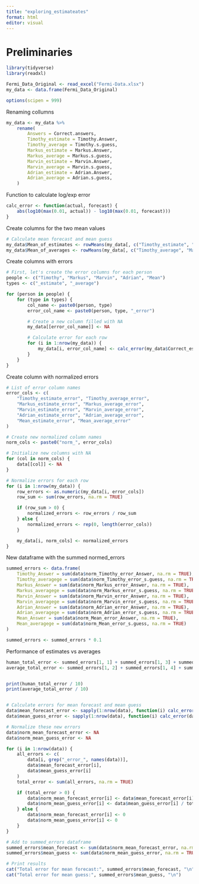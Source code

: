 ```yaml
---
title: "exploring_estimateates"
format: html
editor: visual
---
```


# Preliminaries

```r
library(tidyverse)
library(readxl)
```

```r
Fermi_Data_Original <- read_excel("Fermi-Data.xlsx")
my_data <- data.frame(Fermi_Data_Original)

options(scipen = 999)
```

Renaming collumns

```r
my_data <- my_data %>%
    rename(
        Answers = Correct.answers,
        Timothy_estimate = Timothy.Answer,
        Timothy_average = Timothy.s.guess,
        Markus_estimate = Markus.Answer,
        Markus_average = Markus.s.guess,
        Marvin_estimate = Marvin.Answer,
        Marvin_average = Marvin.s.guess,
        Adrian_estimate = Adrian.Answer,
        Adrian_average = Adrian.s.guess,
    )
```

Function to calculate log/exp error

```r
calc_error <- function(actual, forecast) {
    abs(log10(max(0.01, actual)) - log10(max(0.01, forecast)))
}
```

Create columns for the two mean values

```r
# Calculate mean forecast and mean guess
my_data$Mean_of_estimates <- rowMeans(my_data[, c("Timothy_estimate", "Markus_estimate", "Marvin_estimate", "Adrian_estimate")], na.rm = TRUE)
my_data$Mean_of_averages <- rowMeans(my_data[, c("Timothy_average", "Markus_average", "Marvin_average", "Adrian_average")], na.rm = TRUE)
```

Create columns with errors

```r
# First, let's create the error columns for each person
people <- c("Timothy", "Markus", "Marvin", "Adrian", "Mean")
types <- c("_estimate", "_average")

for (person in people) {
    for (type in types) {
        col_name <- paste0(person, type)
        error_col_name <- paste0(person, type, "_error")

        # Create a new column filled with NA
        my_data[[error_col_name]] <- NA

        # Calculate error for each row
        for (i in 1:nrow(my_data)) {
            my_data[i, error_col_name] <- calc_error(my_data$Correct_estimates[i], my_data[[col_name]][i])
        }
    }
}
```

Create column with normalized errors

```r


# List of error column names
error_cols <- c(
    "Timothy_estimate_error", "Timothy_average_error",
    "Markus_estimate_error", "Markus_average_error",
    "Marvin_estimate_error", "Marvin_average_error",
    "Adrian_estimate_error", "Adrian_average_error",
    "Mean_estimate_error", "Mean_average_error"
)

# Create new normalized column names
norm_cols <- paste0("norm_", error_cols)

# Initialize new columns with NA
for (col in norm_cols) {
    data[[col]] <- NA
}

# Normalize errors for each row
for (i in 1:nrow(my_data)) {
    row_errors <- as.numeric(my_data[i, error_cols])
    row_sum <- sum(row_errors, na.rm = TRUE)

    if (row_sum > 0) {
        normalized_errors <- row_errors / row_sum
    } else {
        normalized_errors <- rep(0, length(error_cols))
    }

    my_data[i, norm_cols] <- normalized_errors
}
```

New dataframe with the summed normed_errors

```r

summed_errors <- data.frame(
    Timothy_Answer = sum(data$norm_Timothy_error_Answer, na.rm = TRUE),
    Timothy_averagege = sum(data$norm_Timothy_error_s.guess, na.rm = TRUE),
    Markus_Answer = sum(data$norm_Markus_error_Answer, na.rm = TRUE),
    Markus_averagege = sum(data$norm_Markus_error_s.guess, na.rm = TRUE),
    Marvin_Answer = sum(data$norm_Marvin_error_Answer, na.rm = TRUE),
    Marvin_averagege = sum(data$norm_Marvin_error_s.guess, na.rm = TRUE),
    Adrian_Answer = sum(data$norm_Adrian_error_Answer, na.rm = TRUE),
    Adrian_averagege = sum(data$norm_Adrian_error_s.guess, na.rm = TRUE),
    Mean_Answer = sum(data$norm_Mean_error_Answer, na.rm = TRUE),
    Mean_averagege = sum(data$norm_Mean_error_s.guess, na.rm = TRUE)
)

summed_errors <- summed_errors * 0.1

```

Performance of estimates vs averages

```r

human_total_error <- summed_errors[1, 1] + summed_errors[1, 3] + summed_errors[1, 5] + summed_errors[1, 7]
average_total_error <- summed_errors[1, 2] + summed_errors[1, 4] + summed_errors[1, 6] + summed_errors[1, 8]


print(human_total_error / 10)
print(average_total_error / 10)



```

```r




# Calculate errors for mean forecast and mean guess
data$mean_forecast_error <- sapply(1:nrow(data), function(i) calc_error(data$Correct_estimates[i], data$mean_forecast[i]))
data$mean_guess_error <- sapply(1:nrow(data), function(i) calc_error(data$Correct_estimates[i], data$mean_guess[i]))

# Normalize these new errors
data$norm_mean_forecast_error <- NA
data$norm_mean_guess_error <- NA

for (i in 1:nrow(data)) {
    all_errors <- c(
        data[i, grep("_error_", names(data))],
        data$mean_forecast_error[i],
        data$mean_guess_error[i]
    )
    total_error <- sum(all_errors, na.rm = TRUE)

    if (total_error > 0) {
        data$norm_mean_forecast_error[i] <- data$mean_forecast_error[i] / total_error
        data$norm_mean_guess_error[i] <- data$mean_guess_error[i] / total_error
    } else {
        data$norm_mean_forecast_error[i] <- 0
        data$norm_mean_guess_error[i] <- 0
    }
}

# Add to summed_errors dataframe
summed_errors$mean_forecast <- sum(data$norm_mean_forecast_error, na.rm = TRUE) * 0.1
summed_errors$mean_guess <- sum(data$norm_mean_guess_error, na.rm = TRUE) * 0.1

# Print results
cat("Total error for mean forecast:", summed_errors$mean_forecast, "\n")
cat("Total error for mean guess:", summed_errors$mean_guess, "\n")


```